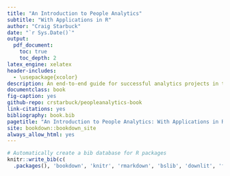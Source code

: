 ```yaml
--- 
title: "An Introduction to People Analytics"
subtitle: "With Applications in R"
author: "Craig Starbuck"
date: "`r Sys.Date()`"
output:
  pdf_document:
    toc: true
    toc_depth: 2
latex_engine: xelatex
header-includes:
  - \usepackage{xcolor}
description: An end-to-end guide for successful analytics projects in the social sciences
documentclass: book
fig-caption: yes
github-repo: crstarbuck/peopleanalytics-book
link-citations: yes
bibliography: book.bib
pagetitle: "An Introduction to People Analytics: With Applications in R"
site: bookdown::bookdown_site
always_allow_html: yes
---
```


```r

# Automatically create a bib database for R packages
knitr::write_bib(c(
  .packages(), 'bookdown', 'knitr', 'rmarkdown', 'bslib', 'downlit', 'formatR'), 'packages.bib')

```
